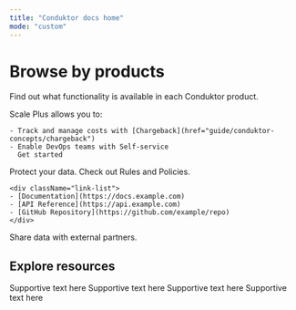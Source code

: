 ```yaml
---
title: "Conduktor docs home"
mode: "custom"
---
```


# Browse by products
Find out what functionality is available in each Conduktor product.

<CardGroup cols={2} className="spacing-lg">
  <Card title="Scale" horizontal img="images/home/exchange.png">
    Scale Plus allows you to:

    - Track and manage costs with [Chargeback](href="guide/conduktor-concepts/chargeback")
    - Enable DevOps teams with Self-service
      Get started
  </Card>
  <Card title="Shield" horizontal img="images/home/exchange.png">
    Protect your data.
  </Card>
  <Card title="Trust" horizontal img="images/home/exchange.png">
    Check out Rules and Policies.

    <div className="link-list">
    - [Documentation](https://docs.example.com)
    - [API Reference](https://api.example.com)
    - [GitHub Repository](https://github.com/example/repo)
    </div>
  </Card>
  <Card title="Exchange" horizontal img="images/home/exchange.png">
    Share data with external partners.
  </Card>
</CardGroup>

## Explore resources

<CardGroup cols={4} className="spacing-lg">
  <Card title="API References" icon="dev">
    Supportive text here
  </Card>
  <Card title="Release notes" icon="list-timeline" iconType="solid" href="https://conduktor.mintlify.app/guide/release-notes">
    Supportive text here
  </Card>
  <Card title="Support" icon="headset" iconType="solid" href="https://support.conduktor.io/hc/en-gb">
    Supportive text here
  </Card>
  <Card title="Kafkademy" icon="graduation-cap" iconType="solid" href="https://learn.conduktor.io/kafka/">
    Supportive text here
  </Card>
</CardGroup>